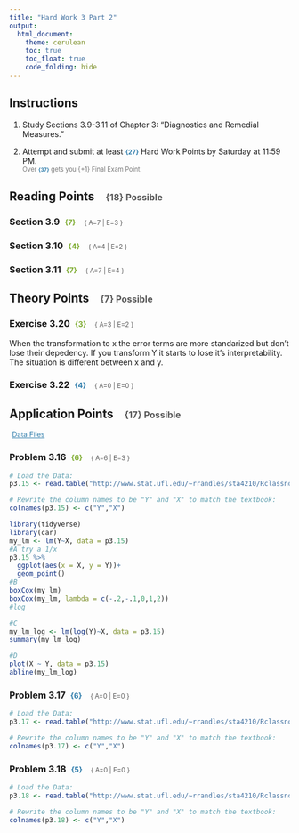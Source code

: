 ```yaml
---
title: "Hard Work 3 Part 2"
output: 
  html_document:
    theme: cerulean
    toc: true
    toc_float: true
    code_folding: hide
---
```


## Instructions

1. Study Sections 3.9-3.11 of Chapter 3: "Diagnostics and Remedial Measures."    

2. Attempt and submit at least <span id=points style="padding-left:0px;">{27}</span> Hard Work Points by Saturday at 11:59 PM.    
<span id=note>Over <span id=points style="padding-left:0px;">{37}</span> gets you {+1} Final Exam Point.</span>    

## Reading Points <span id=headpoints>{18} Possible</span>

### Section 3.9 <span id=recpoints>{7}</span><span id=report>{ A=7 | E=3 }</span>

### Section 3.10 <span id=recpoints>{4}</span><span id=report>{ A=4 | E=2 }</span>

### Section 3.11 <span id=recpoints>{7}</span><span id=report>{ A=7 | E=4 }</span>



## Theory Points <span id=headpoints>{7} Possible</span>



### Exercise 3.20 <span id=recpoints>{3}</span><span id=report>{ A=3 | E=2 }</span> 
 
When the transformation to x the error terms are more standarized but don't lose their depedency. If you transform Y it starts to lose it's interpretability. The situation is different between x and y.  
 
 
### Exercise 3.22 <span id=points>{4}</span><span id=report>{ A=0 | E=0 }</span> 

## Application Points <span id=headpoints>{17} Possible</span>

<a id=datalink style="font-size:.9em;" target="_blank" href=http://www.stat.ufl.edu/~rrandles/sta4210/Rclassnotes/data/textdatasets/index.html>Data Files</a>


### Problem 3.16 <span id=recpoints>{6}</span><span id=report>{ A=6 | E=3 }</span>

```r
# Load the Data:
p3.15 <- read.table("http://www.stat.ufl.edu/~rrandles/sta4210/Rclassnotes/data/textdatasets/KutnerData/Chapter%20%203%20Data%20Sets/CH03PR15.txt")

# Rewrite the column names to be "Y" and "X" to match the textbook:
colnames(p3.15) <- c("Y","X")
```

```r
library(tidyverse)
library(car)
my_lm <- lm(Y~X, data = p3.15)
#A try a 1/x
p3.15 %>% 
  ggplot(aes(x = X, y = Y))+
  geom_point()
#B
boxCox(my_lm)
boxCox(my_lm, lambda = c(-.2,-.1,0,1,2))
#log

#C
my_lm_log <- lm(log(Y)~X, data = p3.15)
summary(my_lm_log)

#D
plot(X ~ Y, data = p3.15)
abline(my_lm_log)
```


### Problem 3.17 <span id=points>{6}</span><span id=report>{ A=0 | E=0 }</span>

```r
# Load the Data:
p3.17 <- read.table("http://www.stat.ufl.edu/~rrandles/sta4210/Rclassnotes/data/textdatasets/KutnerData/Chapter%20%203%20Data%20Sets/CH03PR17.txt")

# Rewrite the column names to be "Y" and "X" to match the textbook:
colnames(p3.17) <- c("Y","X")
```


### Problem 3.18 <span id=points>{5}</span><span id=report>{ A=0 | E=0 }</span>

```r
# Load the Data:
p3.18 <- read.table("http://www.stat.ufl.edu/~rrandles/sta4210/Rclassnotes/data/textdatasets/KutnerData/Chapter%20%203%20Data%20Sets/CH03PR18.txt")

# Rewrite the column names to be "Y" and "X" to match the textbook:
colnames(p3.18) <- c("Y","X")
```








 <style>
#points {
  font-size:.8em;
  padding-left:5px;
  font-weight:bold; 
  color:#317eac;
}

#recpoints {
  font-size:.8em;
  padding-left:5px;
  font-weight:bold; 
  color:#7eac31;
}

#report {
  font-size:.7em;
  padding-left:15px;
  font-weight:normal; 
  color:#5a5a5a;
}

#datalink {
  font-size:.5em;
  color:#317eac;
  padding-left:5px;
}

#headnote {
  font-size:.6em;
  color:#787878;
}

#note {
  font-size:.8em;
  color:#787878;
}

#headpoints {
 font-size:12pt;
 color: #585858; 
 padding-left: 15px;
}
</style>


<footer>
</footer>



 

 

 

 
